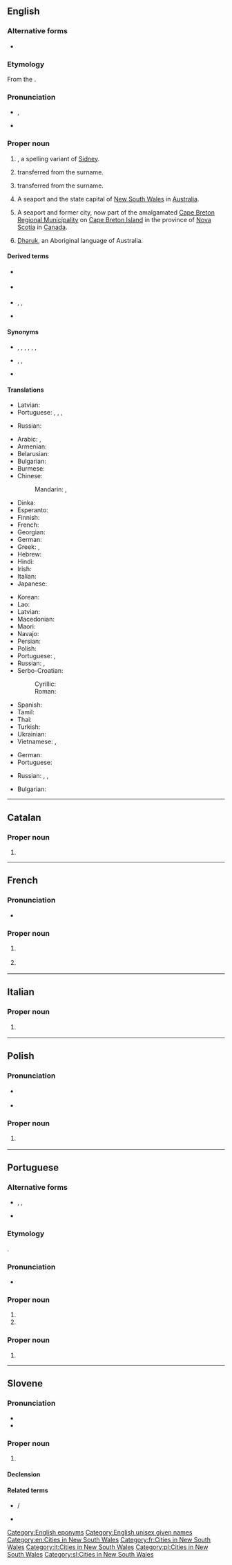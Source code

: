 ==English==
{{wikipedia}}

===Alternative forms===
* {{sense|male given name}} {{l|en|Sidney}}

===Etymology===
From the {{etyl|fr|en}} {{m|fr|Saint-Denis}}.

===Pronunciation===
* {{enPR|sĭd'ni}}, {{IPA|/ˈsɪd.ni/|lang=en}}
* {{audio|En-au-Sydney.ogg|Audio (AUS)|lang=en}}

===Proper noun===
{{en-proper noun|~|Sydneys}}

# {{label|en|countable}} {{surname|from=Old English|dot=}}, a spelling variant of [[Sidney]].
# {{label|en|countable}} {{given name|male|from=surnames}} transferred from the surname.
# {{label|en|countable}} {{given name|female|from=surnames}} transferred from the surname.
# {{label|en|uncountable}} A seaport and the state capital of [[New South Wales]] in [[Australia]].
# {{label|en|uncountable}} A seaport and former city, now part of the amalgamated [[Cape Breton Regional Municipality]] on [[Cape Breton Island]] in the province of [[Nova Scotia]] in [[Canada]].
# [[Dharuk]], an Aboriginal language of Australia.

====Derived terms====
* {{sense|Australia}} {{l|en|Sydneysider}}
* {{sense|Australia|Canada}} {{l|en|Sydneyite}}
* {{sense|Nova Scotia}} {{l|en|SYD}}, {{l|en|Syd}}, {{l|en|Syd.}} {{qualifier|abbreviation}}
* {{sense|given name}} {{l|en|Syd}} {{qualifier|diminutive}}

====Synonyms====
* {{sense|language}} {{l|en|Darug}}, {{l|en|Dharug}}, {{l|en|Dharuk}}, {{l|en|Dharruk}}, {{l|en|Eora}}, {{l|en|Iora}}, {{l|en|Iyora}}
* {{sense|Nova Scotia}} {{l|en|SYD}}, {{l|en|Syd}}, {{l|en|Syd.}} {{gloss|abbreviation}}
* {{sense|given name}} {{l|en|Syd}} {{gloss|diminutive}}

====Translations====
{{trans-top|male given name}}
* Latvian: {{t|lv|Sidnijs|m}}
* Portuguese: {{t|pt|Sidney|m}}, {{t|pt|Sídnei|m}}, {{t|pt|Sidnei|m}}, {{t|pt|Sydney|m}}
{{trans-mid}}
* Russian: {{t|ru|Си́дни|m}}
{{trans-bottom}}

{{trans-top|female given name}}
{{trans-mid}}
{{trans-bottom}}

{{trans-top|in Australia}}
* Arabic: {{t|ar|سِيدْنِي|m|tr=sidnī}}, {{t|ar|سِدْنِي|m}}
* Armenian: {{t|hy|Սիդնեյ}}
* Belarusian: {{t|be|Сідней|m|tr=Sídnjej, Sidnjéj}}
* Bulgarian: {{t|bg|Сидни|m|tr=Sídni}}
* Burmese: {{t|my|[[ဆစ်ဒနီ]][[မြို့]]}}
* Chinese:
*: Mandarin: {{t+|cmn|悉尼|tr=Xīní|sc=Hani}}, {{t+|cmn|雪梨|tr=Xuělí|sc=Hani}} {{qualifier|Taiwan also}}
* Dinka: {{t-needed|din}}
* Esperanto: {{t|eo|Sidnejo}}
* Finnish: {{t+|fi|Sydney}}
* French: {{t+|fr|Sydney}}
* Georgian: {{t|ka|სიდნეი}}
* German: {{t+|de|Sydney|n}}
* Greek: {{t|el|Σύδνεϋ|n}}, {{t|el|Σίδνεϊ|n}}
* Hebrew: {{t|he|סידני}}
* Hindi: {{t|hi|सिडनी|tr=siḍnī}}
* Irish: {{t|ga|Sidní}}
* Italian: {{t+|it|Sydney|f}}
* Japanese: {{t|ja|シドニー|tr=Shidonii}}
{{trans-mid}}
* Korean: {{t+|ko|시드니|tr=Sideuni|sc=Hang}}
* Lao: {{t-needed|lo}}
* Latvian: {{t|lv|Sidneja|f}}
* Macedonian: {{t|mk|Сиднеј|m|tr=Sidnej}}
* Maori: {{t|mi|Poihākena}}
* Navajo: {{t|nv|Siidnii}}
* Persian: {{t|fa|سیدنی|tr=Sidni}}
* Polish: {{t+|pl|Sydney|n}}
* Portuguese: {{t|pt|Sydney|f}}, {{t|pt|Sidney|f}}
* Russian: {{t+|ru|Си́дней|m|tr=Sídnɛj}}, {{t+|ru|Сидне́й|m|tr=Sidnɛ́j}}
* Serbo-Croatian:
*: Cyrillic: {{t|sh|Сиднеј|m}}
*: Roman: {{t|sh|Sidnej|m}}
* Spanish: {{t+|es|Sídney}}
* Tamil: {{t|ta|சிட்னி}}
* Thai: {{t|th|ซิดนีย์|tr=sítnee}}
* Turkish: {{t|tr|Sidney}}
* Ukrainian: {{t|uk|Сідней|m|tr=Sídnej, Sidnéj}}
* Vietnamese: {{t|vi|Sydney}}, {{t|vi|Sydney}}
{{trans-bottom}}

{{trans-top|in Nova Scotia}}
* German: {{t+|de|Sydney}}
* Portuguese: {{t|pt|Sydney|f}}
{{trans-mid}}
* Russian: {{t+|ru|Си́дней|m|tr=Sídnɛj}}, {{t+|ru|Сидне́й|m|tr=Sidnɛ́j}}, {{t|ru|Си́дни|m}}
{{trans-bottom}}

{{trans-see|language|Dharuk}}

{{checktrans-top}}
* Bulgarian: {{t-check|bg|Сидни|m|tr=Sídni}}
{{trans-mid}}
{{trans-bottom}}

[[Category:English eponyms]]
[[Category:English unisex given names]]
[[Category:en:Cities in New South Wales]]

----

==Catalan==

===Proper noun===
{{ca-proper noun|m}}

# {{l|en|Sydney}}

----

==French==

===Pronunciation===
* {{IPA|/sid.nɛ/|lang=fr}}

===Proper noun===
{{fr-proper noun}}

# {{l|en|Sydney}} {{gloss|in Australia}}
# {{l|en|Sydney}} {{gloss|in Canada}}

[[Category:fr:Cities in New South Wales]]

----

==Italian==

===Proper noun===
{{it-proper noun|g=f}}

# {{l|en|Sydney}} {{gloss|in Australia}}

[[Category:it:Cities in New South Wales]]

----

==Polish==

===Pronunciation===
* {{a|standard pronunciation}} {{IPA|lang=pl|/ˈsɨdni/}}
* {{a|common nonstandard pronunciation}} {{IPA|lang=pl|/ˈsɨdnɛj/}}

===Proper noun===
{{head|pl|proper noun|g=n|indecl}}

# {{l|en|Sydney}} {{gloss|in Australia}}

[[Category:pl:Cities in New South Wales]]

----

==Portuguese==

===Alternative forms===
* {{l|pt|Sidney}}, {{l|pt|Sidnei}}, {{l|pt|Sidney}}
* {{sense|given name}} {{l|pt|Sídnei}}

===Etymology===
{{bor|pt|en|Sydney}}.

===Pronunciation===
* {{a|Brazil}} {{IPA|/ˈsid͡ʒ.nej/|lang=pt}}

===Proper noun===
{{pt-proper noun|f}}

# {{place|pt|city|s/New South Wales|c/New South Wales|t1=Sydney}}
# {{place|pt|former city|p/Nova Scotia|c/Canada|t1=Sydney}}

===Proper noun===
{{pt-proper noun|m}}

# {{given name|male|lang=pt|eq=Sydney|from=English}}

----

==Slovene==

===Pronunciation===
* {{IPA|lang=sl|/ˈsíːdni/}}
* {{sl-tonal|sȋdni}}

===Proper noun===
{{sl-proper noun|-|m-in|Sydneyja}}

# {{l|en|Sydney}} {{gloss|city in Australia}}

====Declension====
{{sl-decl-noun-m|Sydney|Sydneyj|n=sg|noacc=1}}

====Related terms====
* {{l|sl|Sydneyjčan}} / {{l|sl|Sydneyjčanka}}
* {{l|sl|sydneyjski}}

[[Category:sl:Cities in New South Wales]]